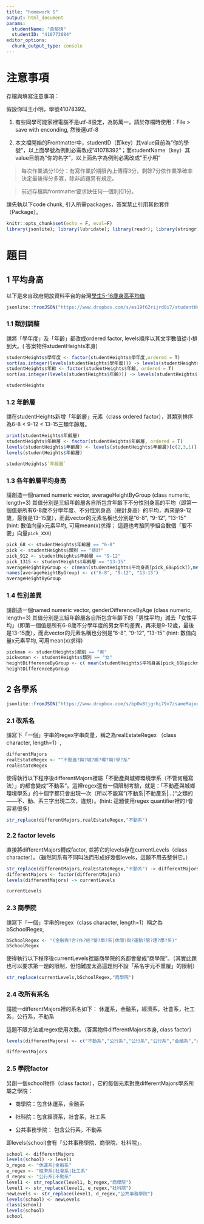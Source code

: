 ```yaml
---
title: "homework 5"
output: html_document
params:
  studentName: "黃郁琇"
  studentID: "410773084"
editor_options: 
  chunk_output_type: console
---
```


# 注意事項

存檔與填寫注意事項：

假設你叫王小明，學號41078392。

  1. 有些同學可能家裡電腦不是utf-8設定，為防萬一，請於存檔時使用：File > save with enconding, 然後選utf-8

  2. 本文檔開始的Frontmatter中，studentID（即key）其value目前為"你的學號"，以上面學號為例則必需改成"41078392"；而studentName（key）其value目前為"你的名字"，以上面名字為例則必需改成"王小明"
  
> 每次作業滿分10分：有寫作業於期限內上傳得3分，剩餘7分依作業準確率決定最後得分多寡，除非該題另有規定。

> 前述存檔與frontmatter要求缺任何一個則扣1分。

請先執以下code chunk, 引入所需packages，答案禁止引用其他套件（Package）。
```r
knitr::opts_chunk$set(echo = F, eval=F)
library(jsonlite); library(lubridate); library(readr); library(stringr); 
```

# 題目

## 1 平均身高  
以下是來自政府開放資料平台的台灣[學生5-16歲身高平均值](https://data.gov.tw/dataset/6283)
```r
jsonlite::fromJSON("https://www.dropbox.com/s/es19f62rijrd8i7/studentHeight.json?dl=1") -> studentHeights
```

### 1.1  類別調整
請將「學年度」及「年齡」都改成ordered factor, levels順序以其文字數值從小排到大。( 答案物件studentHeights本身)

```r
studentHeights$學年度 <- factor(studentHeights$學年度,ordered = T)
sort(as.integer(levels(studentHeights$學年度))) -> levels(studentHeights$學年度)
studentHeights$年齡 <- factor(studentHeights$年齡, ordered = T)
sort(as.integer(levels(studentHeights$年齡))) -> levels(studentHeights$年齡)

studentHeights
```

### 1.2 年齡層
請在studentHeights新增「年齡層」元素（class ordered factor），其類別排序為6-8 < 9-12 < 13-15三類年齡層。
```r
print(studentHeights$年齡層)
studentHeights$年齡層 <- factor(studentHeights$年齡層, ordered = T)
levels(studentHeights$年齡層) <- levels(studentHeights$年齡層)[c(2,3,1)]
levels(studentHeights$年齡層)

studentHeights$`年齡層`
```

### 1.3 各年齡層平均身高
請創造一個named numeric vector, averageHeightByGroup (class numeric, length=3) 其值分別是三組年齡層各自所包含年齡下不分性別身高的平均（即第一個值是所有6-8歲不分學年度、不分性別身高（總計身高）的平均，再來是9-12歲，最後是13-15歲），而此vector的元素名稱也分別是"6-8", "9-12", "13-15" (hint: 數值向量x元素平均, 可用mean(x)求得； 這題也考驗同學組合數個「要不要」向量`pick_XXX`)

```r
pick_68 <- studentHeights$年齡層 == "6-8"
pick <- studentHeights$類別 == "總計"
pick_912 <- studentHeights$年齡層 == "9-12"
pick_1315 <- studentHeights$年齡層 == "13-15"
averageHeightByGroup <- c(mean(studentHeights$平均身高[pick_68&pick]),mean(studentHeights$平均身高[pick_912&pick]),mean(studentHeights$平均身高[pick_1315&pick]))
names(averageHeightByGroup) <- c("6-8", "9-12", "13-15")
averageHeightByGroup
```

### 1.4 性別差異
請創造一個named numeric vector, genderDifferenceByAge (class numeric, length=3) 其值分別是三組年齡層各自所包含年齡下的「男性平均」減去「女性平均」（即第一個值是所有6-8歲不分學年度的男女平均差異，再來是9-12歲，最後是13-15歲），而此vector的元素名稱也分別是"6-8", "9-12", "13-15" (hint: 數值向量x元素平均, 可用mean(x)求得)

```r
pickman <- studentHeights$類別 == "男"
pickwoman <- studentHeights$類別 == "女"
heightDifferenceByGroup <- c( mean(studentHeights$平均身高[pick_68&pickman]) -mean(studentHeights$平均身高[pick_68&pickwoman]),mean(studentHeights$平均身高[pick_912&pickman]) -mean(studentHeights$平均身高[pick_912&pickwoman]),mean(studentHeights$平均身高[pick_1315&pickman]) -mean(studentHeights$平均身高[pick_1315&pickwoman])       )
heightDifferenceByGroup
```


## 2 各學系

```r
jsonlite::fromJSON("https://www.dropbox.com/s/bp0w8tjgrhi79x7/sameMajorDifferentWritings.json?dl=1") -> differentMajors
```

### 2.1 改系名
請寫下「一個」字串的regex字串向量，稱之為realEstateRegex （class character, length=1）,

```r
differentMajors
realEstateRegex <- "^不動產?與?城?鄉?環?境?學?系"
realEstateRegex
```

使得執行以下程序後differentMajors裡屬「不動產與城鄉環境學系（不管何種寫法）」的都會變成"不動系"。這裡regex還有一個限制考驗，就是：「不動產與城鄉環境學系」的十個字都只會出現一次（所以不能寫"(不動系|不動產系|...)"之類的——不、動、系三字出現二次，違規）。(hint: 這題使用regex quantifier裡的`?`會容易很多)
```r
str_replace(differentMajors,realEstateRegex,"不動系") 
```



### 2.2 factor levels
直接將differentMajors轉成factor, 並將它的levels存在currentLevels（class character）。（雖然同系有不同叫法而形成好幾個levels，這題不用去整併它。）
```r
str_replace(differentMajors,realEstateRegex,"不動系") -> differentMajors
differentMajors <- factor(differentMajors)
levels(differentMajors) -> currentLevels

currentLevels
```


### 2.3 商學院
請寫下「一個」字串的regex（class character, length=1）稱之為bSchoolRegex,

```r
bSchoolRegex <- "(金融與?合?作?經?營?學?系|休閒?與?運動?管?理?學?系)"
bSchoolRegex
```

使得執行以下程序後currentLevels裡屬商學院的系都會變成"商學院"。（其實此題也可以要求第一題的限制，但怕難度太高這題則不設「系名字元不重覆」的限制）
```r
str_replace(currentLevels,bSchoolRegex,"商學院")
```



### 2.4 改所有系名
請統一differentMajors裡的系名如下：
  休運系，金融系，經濟系，社會系，社工系，公行系，不動系
  
這題不限方法或regex使用次數。（答案物件differentMajors本身, class factor）
```r
levels(differentMajors) <- c("不動系","公行系","公行系","公行系","金融系","金融系","金融系","經濟系","經濟系","社工系","社工系","社會系" ,"社會系" ,"休運系","休運系")

differentMajors
```


### 2.5 學院factor
另創一個school物件（class factor），它的每個元素對應differentMajors學系所屬之學院：

  * 商學院：包含休運系，金融系
  
  * 社科院：包含經濟系，社會系，社工系
  
  * 公共事務學院： 包含公行系，不動系

即levels(school)會有「公共事務學院、商學院、社科院」。

```r
school <- differentMajors
levels(school) -> level1
b_regex <- "休運系|金融系"
e_regex <- "經濟系|社會系|社工系"
d_regex <- "公行系|不動系"
level1 <- str_replace(level1, b_regex,"商學院")
level1 <- str_replace(level1, e_regex,"社科院")
newLevels <- str_replace(level1, d_regex,"公共事務學院")
levels(school) <- newLevels
class(school)
levels(school)
school
```

